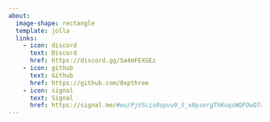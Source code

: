 ```yaml
---
about:
  image-shape: rectangle
  template: jolla
  links:
    - icon: discord
      text: Discord
      href: https://discord.gg/Sa4mFEXGEz
    - icon: github
      text: Github
      href: https://github.com/0xpthree
    - icon: signal
      text: Signal
      href: https://signal.me/#eu/PjVScis0spvu9_S_xNysergThKuqsWQFOwQ7xisr7HJgaJT69xC0Ku2fo3Ng0B1
---
```


